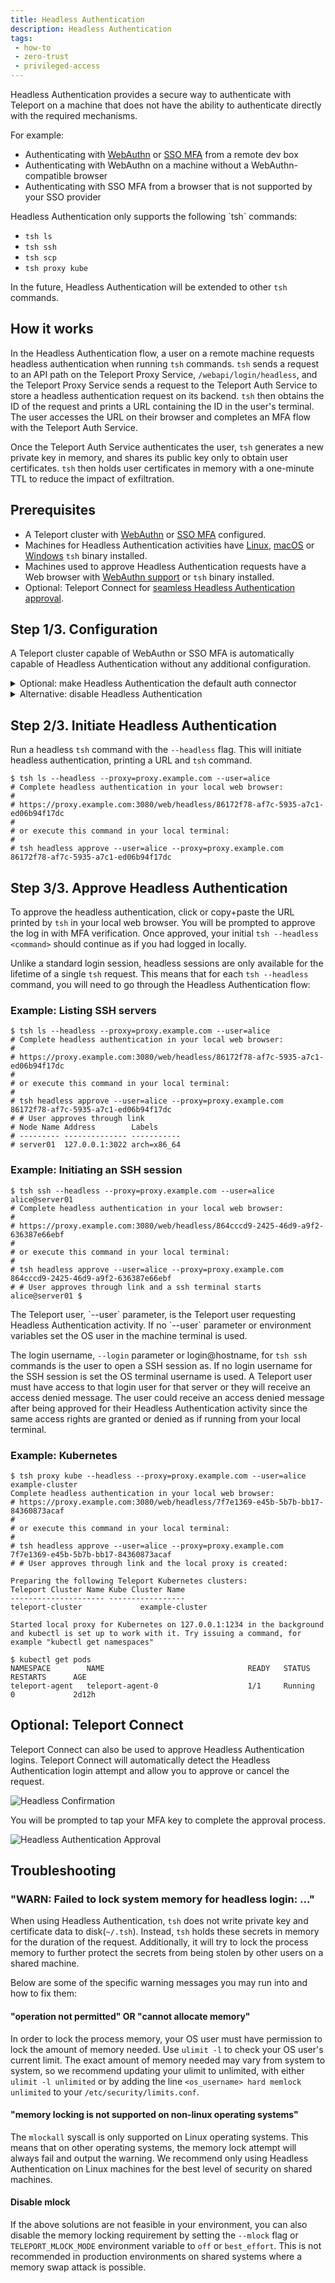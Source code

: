 ```yaml
---
title: Headless Authentication
description: Headless Authentication
tags:
 - how-to
 - zero-trust
 - privileged-access
---
```


Headless Authentication provides a secure way to authenticate with Teleport on
a machine that does not have the ability to authenticate directly with the
required mechanisms.

For example:

- Authenticating with [WebAuthn](./webauthn.mdx#set-up-cluster-wide-webauthn) or [SSO MFA](../sso/sso.mdx#allowing-sso-as-an-mfa-method-in-your-cluster) from a remote dev box
- Authenticating with WebAuthn on a machine without a WebAuthn-compatible browser
- Authenticating with SSO MFA from a browser that is not supported by your SSO provider

<Admonition type="note" title="Headless Authentication Support">
  Headless Authentication only supports the following `tsh` commands:

  - `tsh ls`
  - `tsh ssh`
  - `tsh scp`
  - `tsh proxy kube`

  In the future, Headless Authentication will be extended to other `tsh` commands.
</Admonition>

## How it works

In the Headless Authentication flow, a user on a remote machine requests headless
authentication when running `tsh` commands. `tsh` sends a request to an API path
on the Teleport Proxy Service, `/webapi/login/headless`, and the Teleport Proxy
Service sends a request to the Teleport Auth Service to store a headless
authentication request on its backend. `tsh` then obtains the ID of the request
and prints a URL containing the ID in the user's terminal. The user accesses the
URL on their browser and completes an MFA flow with the Teleport Auth Service.

Once the Teleport Auth Service authenticates the user, `tsh` generates a new
private key in memory, and shares its public key only to obtain user
certificates. `tsh` then holds user certificates in memory with a one-minute TTL
to reduce the impact of exfiltration.

## Prerequisites

- A Teleport cluster with [WebAuthn](./webauthn.mdx#set-up-cluster-wide-webauthn) or [SSO MFA](../sso/sso.mdx#allowing-sso-as-an-mfa-method-in-your-cluster) configured.
- Machines for Headless Authentication activities have [Linux](../../installation/installation.mdx), [macOS](../../installation/installation.mdx) or [Windows](../../installation/installation.mdx) `tsh` binary installed.
- Machines used to approve Headless Authentication requests have a Web browser with [WebAuthn support](
  https://developers.yubico.com/WebAuthn/WebAuthn_Browser_Support/) or `tsh` binary installed.
- Optional: Teleport Connect for [seamless Headless Authentication approval](#optional-teleport-connect).

## Step 1/3. Configuration

A Teleport cluster capable of WebAuthn or SSO MFA is automatically capable of
Headless Authentication without any additional configuration.

<details>
<summary>Optional: make Headless Authentication the default auth connector</summary>

To make Headless Authentication the default authentication method for your Teleport
Cluster, add `connector_name: headless` to your cluster configuration.

Create a `cap.yaml` file or get the existing configuration using
`tctl get cluster_auth_preference`:

```yaml
kind: cluster_auth_preference
version: v2
metadata:
  name: cluster-auth-preference
spec:
  type: local
  second_factors: ["webauthn"]
  webauthn:
    rp_id: example.com
  connector_name: headless # headless by default
```

Update the configuration:

```code
$ tctl create -f cap.yaml
# cluster auth preference has been updated
```
</details>

<details>
<summary>Alternative: disable Headless Authentication</summary>

Headless Authentication is enabled automatically when WebAuthn or SSO MFA is configured.
If you want to forbid Headless Authentication in your cluster, add `headless: false` to your
configuration.

Create a `cap.yaml` file or get the existing configuration using
`tctl get cluster_auth_preference`:

```yaml
kind: cluster_auth_preference
version: v2
metadata:
  name: cluster-auth-preference
spec:
  type: local
  second_factors: ["webauthn"]
  webauthn:
    rp_id: example.com
  headless: false # disable Headless Authentication
```

Update the configuration:

```code
$ tctl create -f cap.yaml
# cluster auth preference has been updated
```

</details>

## Step 2/3. Initiate Headless Authentication

Run a headless `tsh` command with the `--headless` flag. This will initiate
headless authentication, printing a URL and `tsh` command.

```code
$ tsh ls --headless --proxy=proxy.example.com --user=alice
# Complete headless authentication in your local web browser:
#
# https://proxy.example.com:3080/web/headless/86172f78-af7c-5935-a7c1-ed06b94f17dc
#
# or execute this command in your local terminal:
#
# tsh headless approve --user=alice --proxy=proxy.example.com 86172f78-af7c-5935-a7c1-ed06b94f17dc
```

## Step 3/3. Approve Headless Authentication

To approve the headless authentication, click or copy+paste the URL printed by
`tsh` in your local web browser. You will be prompted to approve the log in with
MFA verification. Once approved, your initial `tsh --headless <command>`
should continue as if you had logged in locally.

Unlike a standard login session, headless sessions are only available for the
lifetime of a single `tsh` request. This means that for each `tsh --headless`
command, you will need to go through the Headless Authentication flow:

### Example: Listing SSH servers
```code
$ tsh ls --headless --proxy=proxy.example.com --user=alice
# Complete headless authentication in your local web browser:
#
# https://proxy.example.com:3080/web/headless/86172f78-af7c-5935-a7c1-ed06b94f17dc
#
# or execute this command in your local terminal:
#
# tsh headless approve --user=alice --proxy=proxy.example.com 86172f78-af7c-5935-a7c1-ed06b94f17dc
# # User approves through link
# Node Name Address        Labels
# --------- -------------- -----------
# server01  127.0.0.1:3022 arch=x86_64
```

### Example: Initiating an SSH session
```code
$ tsh ssh --headless --proxy=proxy.example.com --user=alice alice@server01
# Complete headless authentication in your local web browser:
#
# https://proxy.example.com:3080/web/headless/864cccd9-2425-46d9-a9f2-636387e66ebf
#
# or execute this command in your local terminal:
#
# tsh headless approve --user=alice --proxy=proxy.example.com 864cccd9-2425-46d9-a9f2-636387e66ebf
# # User approves through link and a ssh terminal starts
alice@server01 $
```

<Admonition type="note">
  The Teleport user, `--user` parameter, is the Teleport user requesting Headless Authentication activity.
  If no `--user` parameter or environment variables set the OS user in the machine terminal is used.

  The login username, `--login` parameter or login@hostname, for `tsh ssh` commands is the user
  to open a SSH session as. If no login username for the SSH session is set the OS terminal username is used.
  A Teleport user must have access to that login user for that server or they will receive
  an access denied message. The user could receive an access denied message after being approved
  for their Headless Authentication activity since the same access rights are granted or denied as if running from
  your local terminal.
</Admonition>

### Example: Kubernetes
```code
$ tsh proxy kube --headless --proxy=proxy.example.com --user=alice example-cluster
Complete headless authentication in your local web browser:
# https://proxy.example.com:3080/web/headless/7f7e1369-e45b-5b7b-bb17-84360873acaf
#
# or execute this command in your local terminal:
#
# tsh headless approve --user=alice --proxy=proxy.example.com 7f7e1369-e45b-5b7b-bb17-84360873acaf
# # User approves through link and the local proxy is created:

Preparing the following Teleport Kubernetes clusters:
Teleport Cluster Name Kube Cluster Name
--------------------- -----------------
teleport-cluster             example-cluster

Started local proxy for Kubernetes on 127.0.0.1:1234 in the background
and kubectl is set up to work with it. Try issuing a command, for example "kubectl get namespaces"

$ kubectl get pods
NAMESPACE        NAME                                READY   STATUS    RESTARTS      AGE
teleport-agent   teleport-agent-0                    1/1     Running   0             2d12h
```

## Optional: Teleport Connect

Teleport Connect can also be used to approve Headless Authentication logins.  Teleport
Connect will automatically detect the Headless Authentication login attempt and allow
you to approve or cancel the request.

![Headless Confirmation](../../../img/headless/confirmation.png)

You will be prompted to tap your MFA key to complete the approval process.

![Headless Authentication Approval](../../../img/headless/approval.png)

## Troubleshooting

### "WARN: Failed to lock system memory for headless login: ..."

When using Headless Authentication, `tsh` does not write private key and certificate data
to disk(`~/.tsh`). Instead, `tsh` holds these secrets in memory for the duration of
the request. Additionally, it will try to lock the process memory to further protect
the secrets from being stolen by other users on a shared machine.

Below are some of the specific warning messages you may run into and how to fix them:

#### "operation not permitted" OR "cannot allocate memory"

In order to lock the process memory, your OS user must have permission to lock
the amount of memory needed. Use `ulimit -l` to check your OS user's current limit.
The exact amount of memory needed may vary from system to system, so we recommend
updating your ulimit to unlimited, with either `ulimit -l unlimited` or by adding
the line `<os_username> hard memlock unlimited` to your `/etc/security/limits.conf`.

#### "memory locking is not supported on non-linux operating systems"

The `mlockall` syscall is only supported on Linux operating systems. This means
that on other operating systems, the memory lock attempt will always fail and
output the warning. We recommend only using Headless Authentication on Linux machines
for the best level of security on shared machines.

#### Disable mlock

If the above solutions are not feasible in your environment, you can also disable
the memory locking requirement by setting the `--mlock` flag or `TELEPORT_MLOCK_MODE`
environment variable to `off` or `best_effort`. This is not recommended in production
environments on shared systems where a memory swap attack is possible.
